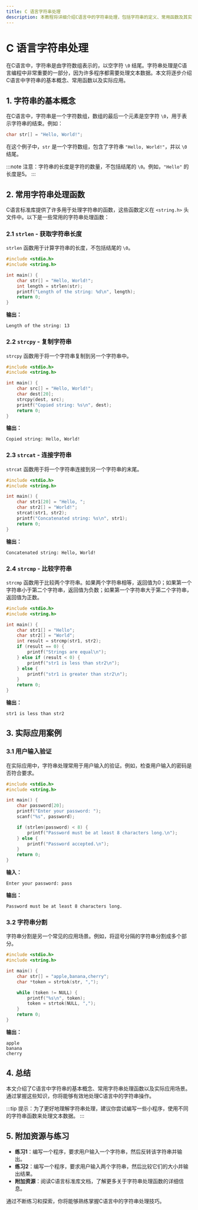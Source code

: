 ```yaml
---
title: C 语言字符串处理
description: 本教程将详细介绍C语言中的字符串处理，包括字符串的定义、常用函数及其实际应用场景，帮助初学者掌握字符串操作的基本技能。
---
```


# C 语言字符串处理

在C语言中，字符串是由字符数组表示的，以空字符 `\0` 结尾。字符串处理是C语言编程中非常重要的一部分，因为许多程序都需要处理文本数据。本文将逐步介绍C语言中字符串的基本概念、常用函数以及实际应用。

## 1. 字符串的基本概念

在C语言中，字符串是一个字符数组，数组的最后一个元素是空字符 `\0`，用于表示字符串的结束。例如：

```c
char str[] = "Hello, World!";
```

在这个例子中，`str` 是一个字符数组，包含了字符串 `"Hello, World!"`，并以 `\0` 结尾。

:::note
注意：字符串的长度是字符的数量，不包括结尾的 `\0`。例如，`"Hello"` 的长度是5。
:::

## 2. 常用字符串处理函数

C语言标准库提供了许多用于处理字符串的函数，这些函数定义在 `<string.h>` 头文件中。以下是一些常用的字符串处理函数：

### 2.1 `strlen` - 获取字符串长度

`strlen` 函数用于计算字符串的长度，不包括结尾的 `\0`。

```c
#include <stdio.h>
#include <string.h>

int main() {
    char str[] = "Hello, World!";
    int length = strlen(str);
    printf("Length of the string: %d\n", length);
    return 0;
}
```

**输出：**
```
Length of the string: 13
```

### 2.2 `strcpy` - 复制字符串

`strcpy` 函数用于将一个字符串复制到另一个字符串中。

```c
#include <stdio.h>
#include <string.h>

int main() {
    char src[] = "Hello, World!";
    char dest[20];
    strcpy(dest, src);
    printf("Copied string: %s\n", dest);
    return 0;
}
```

**输出：**
```
Copied string: Hello, World!
```

### 2.3 `strcat` - 连接字符串

`strcat` 函数用于将一个字符串连接到另一个字符串的末尾。

```c
#include <stdio.h>
#include <string.h>

int main() {
    char str1[20] = "Hello, ";
    char str2[] = "World!";
    strcat(str1, str2);
    printf("Concatenated string: %s\n", str1);
    return 0;
}
```

**输出：**
```
Concatenated string: Hello, World!
```

### 2.4 `strcmp` - 比较字符串

`strcmp` 函数用于比较两个字符串。如果两个字符串相等，返回值为0；如果第一个字符串小于第二个字符串，返回值为负数；如果第一个字符串大于第二个字符串，返回值为正数。

```c
#include <stdio.h>
#include <string.h>

int main() {
    char str1[] = "Hello";
    char str2[] = "World";
    int result = strcmp(str1, str2);
    if (result == 0) {
        printf("Strings are equal\n");
    } else if (result < 0) {
        printf("str1 is less than str2\n");
    } else {
        printf("str1 is greater than str2\n");
    }
    return 0;
}
```

**输出：**
```
str1 is less than str2
```

## 3. 实际应用案例

### 3.1 用户输入验证

在实际应用中，字符串处理常用于用户输入的验证。例如，检查用户输入的密码是否符合要求。

```c
#include <stdio.h>
#include <string.h>

int main() {
    char password[20];
    printf("Enter your password: ");
    scanf("%s", password);

    if (strlen(password) < 8) {
        printf("Password must be at least 8 characters long.\n");
    } else {
        printf("Password accepted.\n");
    }
    return 0;
}
```

**输入：**
```
Enter your password: pass
```

**输出：**
```
Password must be at least 8 characters long.
```

### 3.2 字符串分割

字符串分割是另一个常见的应用场景。例如，将逗号分隔的字符串分割成多个部分。

```c
#include <stdio.h>
#include <string.h>

int main() {
    char str[] = "apple,banana,cherry";
    char *token = strtok(str, ",");

    while (token != NULL) {
        printf("%s\n", token);
        token = strtok(NULL, ",");
    }
    return 0;
}
```

**输出：**
```
apple
banana
cherry
```

## 4. 总结

本文介绍了C语言中字符串的基本概念、常用字符串处理函数以及实际应用场景。通过掌握这些知识，你将能够有效地处理C语言中的字符串操作。

:::tip
提示：为了更好地理解字符串处理，建议你尝试编写一些小程序，使用不同的字符串函数来处理文本数据。
:::

## 5. 附加资源与练习

- **练习1**：编写一个程序，要求用户输入一个字符串，然后反转该字符串并输出。
- **练习2**：编写一个程序，要求用户输入两个字符串，然后比较它们的大小并输出结果。
- **附加资源**：阅读C语言标准库文档，了解更多关于字符串处理函数的详细信息。

通过不断练习和探索，你将能够熟练掌握C语言中的字符串处理技巧。